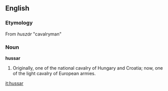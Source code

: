==English==
{{wikipedia}}
=== Etymology ===
From {{Hung.}} ''huszár'' "cavalryman"
===Noun===
'''hussar'''

#Originally, one of the national cavalry of Hungary and Croatia; now, one of the light cavalry of European armies.

[[it:hussar]]